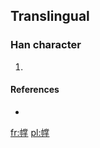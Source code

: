 ==Translingual==

===Han character===
{{Han char|rn=50|rad=巾|as=12|sn=15|four=|canj=中月火月手 (LBFBQ)}}

# {{defn|Han|sort=巾12}}

====References====
* {{Han ref|kx=0337.031|hdz=10754.011|uh=5E65|ud=24165}}

[[fr:幥]]
[[pl:幥]]